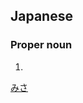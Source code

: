 ==Japanese==
{{ja-kanjitab|美|紗}}

===Proper noun===
{{ja-pos|proper|みさ}}

# {{given name|female|lang=ja}}

[[Category:Japanese female given names|みさ]]